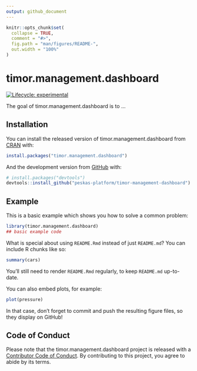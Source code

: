 ```yaml
---
output: github_document
---
```


<!-- README.md is generated from README.Rmd. Please edit that file -->

```r
knitr::opts_chunk$set(
  collapse = TRUE,
  comment = "#>",
  fig.path = "man/figures/README-",
  out.width = "100%"
)
```

# timor.management.dashboard

<!-- badges: start -->
[![Lifecycle: experimental](https://img.shields.io/badge/lifecycle-experimental-orange.svg)](https://www.tidyverse.org/lifecycle/#experimental)
<!-- badges: end -->

The goal of timor.management.dashboard is to ...

## Installation

You can install the released version of timor.management.dashboard from [CRAN](https://CRAN.R-project.org) with:

``` r
install.packages("timor.management.dashboard")
```

And the development version from [GitHub](https://github.com/) with:

``` r
# install.packages("devtools")
devtools::install_github("peskas-platform/timor-management-dashboard")
```
## Example

This is a basic example which shows you how to solve a common problem:

```r
library(timor.management.dashboard)
## basic example code
```

What is special about using `README.Rmd` instead of just `README.md`? You can include R chunks like so:

```r
summary(cars)
```

You'll still need to render `README.Rmd` regularly, to keep `README.md` up-to-date.

You can also embed plots, for example:

```r
plot(pressure)
```

In that case, don't forget to commit and push the resulting figure files, so they display on GitHub!

## Code of Conduct
  
  Please note that the timor.management.dashboard project is released with a [Contributor Code of Conduct](https://contributor-covenant.org/version/2/0/CODE_OF_CONDUCT.html). By contributing to this project, you agree to abide by its terms.
